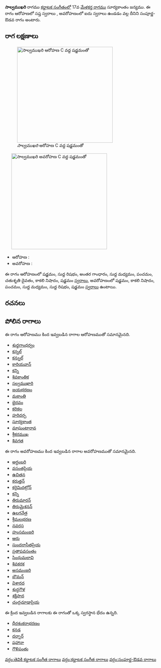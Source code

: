{{Infobox ragam
	| name          	= సాల్వముఖరి
	| synonym	    	= 
	| mela          	= 
	| chakra        	= 
	| janaka        	= 
	| type          	= సంపూర్ణ-ఔడవ
	| arohanam      	= {{svaraC|S|R1|G3|M1|P|D2|N3|S'}} 
	| avarohanam    	= {{svaraC|S'|N3|P|M1|R1|S}}
	| jeeva         	=
	| chhaya        	=
	| nyasa         	=
	| vishesha      	= 
	| equivalent  		= 
}}
{{కర్ణాటక సంగీత రాగాలు}}
'''సాల్వముఖరి''' రాగము [[కర్ణాటక సంగీతం]]లో 17వ [[మేళకర్త రాగము]] సూర్యకాంతం జన్యము.  ఈ రాగం ఆరోహణలో సప్త స్వరాలు , అవరోహణంలో ఐదు స్వరాలు ఉండడం వల్ల దీనిని సంపూర్ణ-ఔడవ రాగం అంటారు.


==రాగ లక్షణాలు==
[[Image:salavamukhari_ar_kb2wiki.png|thumb|right|316px|''సాల్వముఖరి'' ఆరోహణ C వద్ద షడ్జమంతో]]
	[[Image:salavamukhari_av_kb2wiki.png|thumb|right|316px|''సాల్వముఖరి'' అవరోహణ C వద్ద షడ్జమంతో]]

* ఆరోహణ : {{svaraC|S|R1|G3|M1|P|D2|N3|S'}} 
* అవరోహణ : {{svaraC|S'|N3|P|M1|R1|S}}

ఈ రాగం ఆరోహణంలో షడ్జమం, సుద్ద  రిషభం, అంతర గాంధారం, సుద్ద మధ్యమం, పంచమం, చతుశృతి దైవతం, కాకలి  నిషాదం, షడ్జమం [[స్వరాలు]], అవరోహణంలో షడ్జమం, కాకలి  నిషాదం, పంచమం, సుద్ద మధ్యమం, సుద్ద  రిషభం, షడ్జమం [[స్వరాలు]] ఉంటాయి.

==రచనలు==



==పోలిన రాగాలు==
ఈ రాగం ఆరోహణము కింద ఇవ్వబడిన రాగాల ఆరోహణముతో సమానమైనది.
* [[శుధ్ధగాంధర్వం]]
* [[కన్నల్]]
* [[కన్నుల్]]
* [[కారియవాన్]]
* [[కన్ని]]
* [[శివకాంతిక]]
* [[సల్వముఖారి]]
* [[జయభరణం]]
* [[మకాంతి]]
* [[భైరవం]]
* [[కరికల]]
* [[ హరిదర్ప]]
* [[సూర్యకాంత]]
* [[మాఘంటారావ]]
* [[శ్రీకరముఖ]]
* [[శివగత]]

ఈ రాగం అవరోహణము కింద ఇవ్వబడిన రాగాల అవరోహణముతో సమానమైనది.
* [[అర్ధంబరి]]
* [[వసంతప్రియ]]
* [[ఉచితన]]
* [[కరుత్తన్]]
* [[కరైమిదట్రోన్]]
* [[కన్ని]]
* [[తిరుమారన్]]
* [[తిరుమైశనన్]]
* [[ఉలగనేత్ర]]
* [[శ్రీమలభరణ]]
* [[నవరస]]
* [[హంసమంజరి]]
* [[ఆరు]]
* [[సుందరాసీతప్రియ]]
* [[ప్రతాపవసంతం]]
* [[సింధుమలావి]]
* [[శివకరక]]
* [[అసమంజరి]]
* [[బౌమన్]]
* [[విశారద]]
* [[శుద్ధగౌళ]]
* [[శక్తిపాద]]
* [[చంద్రచూడాప్రియ]]

ఈ క్రింద ఇవ్వబడిన రాగాలకు ఈ రాగంతో ఒక్క స్వరస్థాన భేదం ఉన్నది.
* [[ధీరశంకరాభరణం]]
* [[కనడ]]
* [[దర్బార్]]
* [[షహానా]]
* [[గౌళిపంతు]]



[[వర్గం:తెవికి కర్ణాటక సంగీత రాగాలు]]
[[వర్గం:కర్ణాటక సంగీత రాగాలు]]
[[వర్గం:సంపూర్ణ-ఔడవ రాగాలు]]